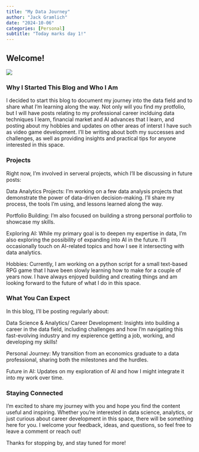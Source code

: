 ```yaml
---
title: "My Data Journey"
author: "Jack Gramlich"
date: "2024-10-06"
categories: [Personal]
subtitle: "Today marks day 1!"
---
```


## Welcome! 

![](thumbnail.jpg)


### Why I Started This Blog and Who I Am
I decided to start this blog to document my journey into the data field and to share what I’m learning along the way. Not only will you find my protfolio, but I will have posts relating to my professional career inclduing data techniques I learn, financial market and AI advances that I learn, and posting about my hobbies and updates on other areas of interst I have such as video game development. I’ll be writing about both my successes and challenges, as well as providing insights and practical tips for anyone interested in this space.

### Projects
Right now, I’m involved in serveral projects, which I’ll be discussing in future posts:

Data Analytics Projects: I’m working on a few data analysis projects that demonstrate the power of data-driven decision-making. I’ll share my process, the tools I’m using, and lessons learned along the way.

Portfolio Building: I’m also focused on building a strong personal portfolio to showcase my skills.

Exploring AI: While my primary goal is to deepen my expertise in data, I’m also exploring the possibility of expanding into AI in the future. I’ll occasionally touch on AI-related topics and how I see it intersecting with data analytics.

Hobbies: Currently, I am working on a python script for a small text-based RPG game that I have been slowly learning how to make for a couple of years now. I have always enjoyed building and creating things and am looking forward to the future of what I do in this space.

### What You Can Expect
In this blog, I’ll be posting regularly about:

Data Science & Analytics/ Career Development: Insights into building a career in the data field, including challenges and how I’m navigating this fast-evolving industry and my expierence getting a job, working, and developing my skills!

Personal Journey: My transition from an economics graduate to a data professional, sharing both the milestones and the hurdles.

Future in AI: Updates on my exploration of AI and how I might integrate it into my work over time.

### Staying Connected
I’m excited to share my journey with you and hope you find the content useful and inspiring. Whether you're interested in data science, analytics, or just curious about career development in this space, there will be something here for you. I welcome your feedback, ideas, and questions, so feel free to leave a comment or reach out!

Thanks for stopping by, and stay tuned for more!
